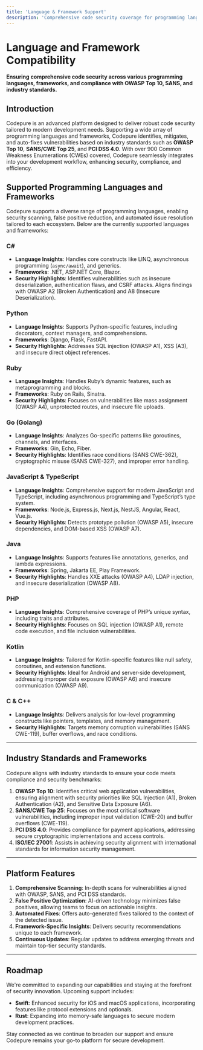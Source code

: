 ```yaml
---
title: 'Language & Framework Support'
description: 'Comprehensive code security coverage for programming languages and frameworks with Codepure, aligned with OWASP Top 10, SANS, and other standards.'
---
```


# Language and Framework Compatibility  

**Ensuring comprehensive code security across various programming languages, frameworks, and compliance with OWASP Top 10, SANS, and industry standards.**  

## Introduction  

Codepure is an advanced platform designed to deliver robust code security tailored to modern development needs. Supporting a wide array of programming languages and frameworks, Codepure identifies, mitigates, and auto-fixes vulnerabilities based on industry standards such as **OWASP Top 10**, **SANS/CWE Top 25**, and **PCI DSS 4.0**. With over 900 Common Weakness Enumerations (CWEs) covered, Codepure seamlessly integrates into your development workflow, enhancing security, compliance, and efficiency.  

## Supported Programming Languages and Frameworks  

Codepure supports a diverse range of programming languages, enabling security scanning, false positive reduction, and automated issue resolution tailored to each ecosystem. Below are the currently supported languages and frameworks:  

### **C#**  

- **Language Insights**: Handles core constructs like LINQ, asynchronous programming (`async/await`), and generics.  
- **Frameworks**: .NET, ASP.NET Core, Blazor.  
- **Security Highlights**: Identifies vulnerabilities such as insecure deserialization, authentication flaws, and CSRF attacks. Aligns findings with OWASP A2 (Broken Authentication) and A8 (Insecure Deserialization).  

### **Python**  

- **Language Insights**: Supports Python-specific features, including decorators, context managers, and comprehensions.  
- **Frameworks**: Django, Flask, FastAPI.  
- **Security Highlights**: Addresses SQL injection (OWASP A1), XSS (A3), and insecure direct object references.  

### **Ruby**  

- **Language Insights**: Handles Ruby’s dynamic features, such as metaprogramming and blocks.  
- **Frameworks**: Ruby on Rails, Sinatra.  
- **Security Highlights**: Focuses on vulnerabilities like mass assignment (OWASP A4), unprotected routes, and insecure file uploads.  

### **Go (Golang)**  

- **Language Insights**: Analyzes Go-specific patterns like goroutines, channels, and interfaces.  
- **Frameworks**: Gin, Echo, Fiber.  
- **Security Highlights**: Identifies race conditions (SANS CWE-362), cryptographic misuse (SANS CWE-327), and improper error handling.  

### **JavaScript & TypeScript**  

- **Language Insights**: Comprehensive support for modern JavaScript and TypeScript, including asynchronous programming and TypeScript’s type system.  
- **Frameworks**: Node.js, Express.js, Next.js, NestJS, Angular, React, Vue.js.  
- **Security Highlights**: Detects prototype pollution (OWASP A5), insecure dependencies, and DOM-based XSS (OWASP A7).  

### **Java**  

- **Language Insights**: Supports features like annotations, generics, and lambda expressions.  
- **Frameworks**: Spring, Jakarta EE, Play Framework.  
- **Security Highlights**: Handles XXE attacks (OWASP A4), LDAP injection, and insecure deserialization (OWASP A8).  

### **PHP**  

- **Language Insights**: Comprehensive coverage of PHP’s unique syntax, including traits and attributes.  
- **Security Highlights**: Focuses on SQL injection (OWASP A1), remote code execution, and file inclusion vulnerabilities.  

### **Kotlin**  

- **Language Insights**: Tailored for Kotlin-specific features like null safety, coroutines, and extension functions.  
- **Security Highlights**: Ideal for Android and server-side development, addressing improper data exposure (OWASP A6) and insecure communication (OWASP A9).  

### **C & C++**  

- **Language Insights**: Delivers analysis for low-level programming constructs like pointers, templates, and memory management.  
- **Security Highlights**: Targets memory corruption vulnerabilities (SANS CWE-119), buffer overflows, and race conditions.  

---

## Industry Standards and Frameworks  

Codepure aligns with industry standards to ensure your code meets compliance and security benchmarks:  

1. **OWASP Top 10**: Identifies critical web application vulnerabilities, ensuring alignment with security priorities like SQL Injection (A1), Broken Authentication (A2), and Sensitive Data Exposure (A6).  
2. **SANS/CWE Top 25**: Focuses on the most critical software vulnerabilities, including improper input validation (CWE-20) and buffer overflows (CWE-119).  
3. **PCI DSS 4.0**: Provides compliance for payment applications, addressing secure cryptographic implementations and access controls.  
4. **ISO/IEC 27001**: Assists in achieving security alignment with international standards for information security management.  

---

## Platform Features  

1. **Comprehensive Scanning**: In-depth scans for vulnerabilities aligned with OWASP, SANS, and PCI DSS standards.  
2. **False Positive Optimization**: AI-driven technology minimizes false positives, allowing teams to focus on actionable insights.  
3. **Automated Fixes**: Offers auto-generated fixes tailored to the context of the detected issue.  
4. **Framework-Specific Insights**: Delivers security recommendations unique to each framework.  
5. **Continuous Updates**: Regular updates to address emerging threats and maintain top-tier security standards.  

---

## Roadmap  

We're committed to expanding our capabilities and staying at the forefront of security innovation. Upcoming support includes:  

- **Swift**: Enhanced security for iOS and macOS applications, incorporating features like protocol extensions and optionals.  
- **Rust**: Expanding into memory-safe languages to secure modern development practices.  

Stay connected as we continue to broaden our support and ensure Codepure remains your go-to platform for secure development.  
